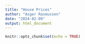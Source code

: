 ```yaml
---
title: "House Prices"
author: "Asger Rasmussen"
date: "2024-02-09"
output: html_document
---
```


```r
knitr::opts_chunk$set(echo = TRUE)
```

